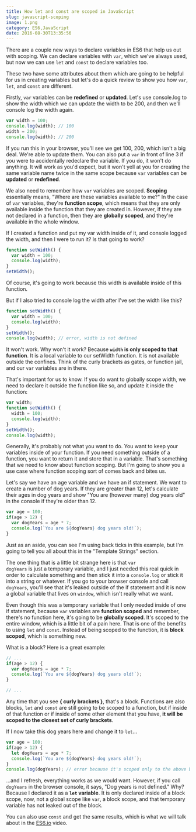 ```yaml
---
title: How let and const are scoped in JavaScript
slug: javascript-scoping
image: 1.png
category: ES6,JavaScript
date: 2016-08-30T13:35:56
---
```


There are a couple new ways to declare variables in ES6 that help us out with scoping. We can declare variables with <code>var</code>, which we've always used, but now we can use <code>let</code> and <code>const</code>
to declare variables too.

These two have some attributes about them which are going to be helpful for us in creating variables but let's do a quick review to show you  how <code>var</code>, <code>let</code>, and <code>const</code> are different.

Firstly, <code>var</code> variables can be <strong>redefined</strong> or <strong>updated</strong>. Let's use console.log to show the width which we can update the width to be 200, and then we'll console log the width again.


```js
var width = 100;
console.log(width); // 100
width = 200;
console.log(width); // 200

```

If you run this in your browser, you'll see we get 100, 200, which isn't a big deal. We're able to update them. You can also put a <code>var</code> in front of line 3 if you were to accidentally redeclare the variable. If you do, it won't do anything. It will work as you'd expect, but it won't yell at you for creating the same variable name twice in the same scope because <code>var</code> variables can be <strong>updated</strong> or <strong>redefined</strong>.

We also need to remember how <code>var</code> variables are scoped. <strong>Scoping</strong> essentially means, "Where are these variables available to me?" In the case of <code>var</code> variables, they're <strong>function scope</strong>, which means that they are only available inside the function that they are created in. However, if they are not declared in a function, then they are <strong>globally scoped</strong>, and they're available in the whole window.

If I created a function and put my var width inside of it, and console logged the width, and then I were to run it? Is that going to work?


```js
function setWidth() {
  var width = 100;
  console.log(width);
}
setWidth();

```

Of course, it's going to work because this width is available inside of this function.

But if I also tried to console log the width after I've set the width like this?


```js
function setWidth() {
  var width = 100;
  console.log(width);
}
setWidth();
console.log(width); // error, width is not defined

```

It won't work. Why won't it work? Because <strong><code>width</code> is only scoped to that function</strong>. It is a local variable to our setWidth function. It is not available outside the confines. Think of the curly brackets as gates, or function jail, and our <code>var</code> variables are in there.

That's important for us to know. If you do want to globally scope width, we need to declare it outside the function like so, and update it inside the function:


```js
var width;
function setWidth() {
  width = 100;
  console.log(width);
}
setWidth();
console.log(width);

```

Generally, it's probably not what you want to do. You want to keep your variables inside of your function. If you need something outside of a function, you want to return it and store that in a variable. That's something that we need to know about function scoping. But I'm going to show you a use case where function scoping sort of comes back and bites us.

Let's say we have an age variable and we have an if statement. We want to create a number of dog years. If they are greater than 12, let's calculate their ages in dog years and show "You are (however many) dog years old" in the console if they're older than 12.


```js
var age = 100;
if(age > 12) {
  var dogYears = age * 7;
  console.log(`You are ${dogYears} dog years old!`);
}


```

Just as an aside, you can see I'm using back ticks in this example, but I'm going to tell you all about this in the "Template Strings" section.

The one thing that is a little bit strange here is that <code>var dogYears</code> is just a temporary variable, and I just needed this real quick in order to calculate something and then stick it into a <code>console.log</code> or stick it into a string or whatever. If you go to your browser console and call <code>dogYears</code>, you'll see that it's leaked outside of the if statement and it is now a global variable that lives on <code>window</code>, which isn't really what we want.

Even though this was a temporary variable that I only needed inside of one if statement, because <code>var</code> variables are <strong>function scoped</strong> and remember, there's no function here, it's going to be <strong>globally scoped</strong>. It's scoped to the entire window, which is a little bit of a pain here. That is one of the benefits to using <code>let</code> and <code>const</code>. Instead of being scoped to the function, it is <strong>block scoped</strong>, which is something new.

What is a block? Here is a great example:


```js
// ...
if(age > 12) {
  var dogYears = age * 7;
  console.log(`You are ${dogYears} dog years old!`);
}

// ...

```

Any time that you see <strong>{ curly brackets }</strong>, that's a block. Functions are also blocks, <code>let</code> and <code>const</code> are still going to be scoped to a function, but if inside of that function or if inside of some other element that you have, <strong>it will be scoped to the closest set of curly brackets</strong>.

If I now take this dog years here and change it to <code>let</code>...


```js
var age = 100;
if(age > 12) {
  let dogYears = age * 7;
  console.log(`You are ${dogYears} dog years old!`);
}
console.log(dogYears); // error because it's scoped only to the above block


```

...and I refresh, everything works as we would want. However, if you call <code>dogYears</code> in the browser console, it says, "Dog years is not defined." Why? Because I declared it as a <strong><code>let</code> variable</strong>. It is only declared inside of a block scope, now, not a global scope like <code>var</code>, a block scope, and that temporary variable has not leaked out of the block.

You can also use <code>const</code> and get the same results, which is what we will talk about in the <a href="https://es6.io">ES6.io</a> video.